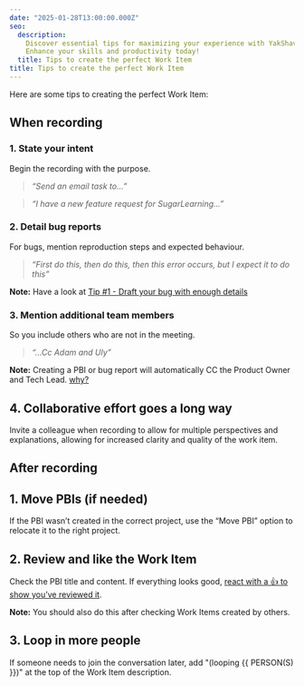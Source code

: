 ```yaml
---
date: "2025-01-28T13:00:00.000Z"
seo:
  description:
    Discover essential tips for maximizing your experience with YakShaver.
    Enhance your skills and productivity today!
  title: Tips to create the perfect Work Item
title: Tips to create the perfect Work Item
---
```


Here are some tips to creating the perfect Work Item:

## When recording

### 1. State your intent

Begin the recording with the purpose.

> *“Send an email task to...”*

> *“I have a new feature request for SugarLearning...”*

### 2. Detail bug reports

For bugs, mention reproduction steps and expected behaviour.

> *“First do this, then do this, then this error occurs, but I expect it to do this”*

**Note:** Have a look at [Tip #1 - Draft your bug with enough details](https://www.ssw.com.au/rules/report-bugs-and-suggestions/#tip-1-draft-your-bug-with-enough-details)

### 3. Mention additional team members

So you include others who are not in the meeting.

> *“...Cc Adam and Uly”*

**Note:** Creating a PBI or bug report will automatically CC the Product Owner and Tech Lead. [why?](/user-mention-guidelines-in-work-item-descriptions)

## 4. Collaborative effort goes a long way

Invite a colleague when recording to allow for multiple perspectives and explanations, allowing for increased clarity and quality of the work item.

## After recording

## 1. Move PBIs (if needed)

If the PBI wasn’t created in the correct project, use the “Move PBI” option to relocate it to the right project.

## 2. Review and like the Work Item

Check the PBI title and content. If everything looks good, [react with a 👍 to show you’ve reviewed it](https://www.ssw.com.au/rules/react-to-reviewed-pbis).

**Note:** You should also do this after checking Work Items created by others.

## 3. Loop in more people

If someone needs to join the conversation later, add "(looping {{ PERSON(S) }})" at the top of the Work Item description.
